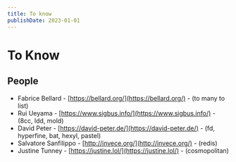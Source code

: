 ```yaml
---
title: To know
publishDate: 2023-01-01
---
```


# To Know

## People

-   Fabrice Bellard - [https://bellard.org/](https://bellard.org/) - (to many to list)
-   Rui Ueyama - [https://www.sigbus.info/](https://www.sigbus.info/) - (8cc, ldd, mold)
-   David Peter - [https://david-peter.de/](https://david-peter.de/) - (fd, hyperfine, bat, hexyl, pastel)
-   Salvatore Sanfilippo - [http://invece.org/](http://invece.org/) - (redis)
-   Justine Tunney - [https://justine.lol/](https://justine.lol/) - (cosmopolitan)
